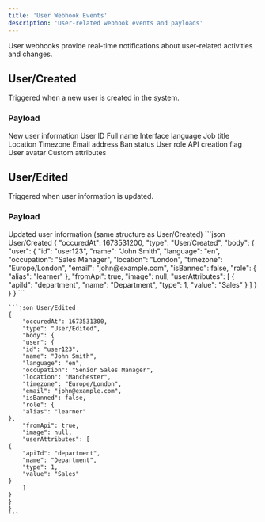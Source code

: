 ```yaml
---
title: 'User Webhook Events'
description: 'User-related webhook events and payloads'
---
```


User webhooks provide real-time notifications about user-related activities and changes.

## User/Created

Triggered when a new user is created in the system.

### Payload

<ResponseField name="user" type="object" required>
    New user information
    <Expandable title="User properties">
        <ResponseField name="id" type="string" required>User ID</ResponseField>
        <ResponseField name="name" type="string" required>Full name</ResponseField>
        <ResponseField name="language" type="string" required>Interface language</ResponseField>
        <ResponseField name="occupation" type="string">Job title</ResponseField>
        <ResponseField name="location" type="string">Location</ResponseField>
        <ResponseField name="timezone" type="string" required>Timezone</ResponseField>
        <ResponseField name="email" type="string" required>Email address</ResponseField>
        <ResponseField name="isBanned" type="boolean" required>Ban status</ResponseField>
        <ResponseField name="role" type="string" required>User role</ResponseField>
        <ResponseField name="fromApi" type="boolean" required>API creation flag</ResponseField>
        <ResponseField name="image" type="object">User avatar</ResponseField>
        <ResponseField name="userAttributes" type="array">Custom attributes</ResponseField>
    </Expandable>
</ResponseField>

## User/Edited

Triggered when user information is updated.

### Payload

<ResponseField name="user" type="object" required>
    Updated user information (same structure as User/Created)
</ResponseField>

<RequestExample>
    ```json User/Created
    {
        "occuredAt": 1673531200,
        "type": "User/Created",
        "body": {
        "user": {
        "id": "user123",
        "name": "John Smith",
        "language": "en",
        "occupation": "Sales Manager",
        "location": "London",
        "timezone": "Europe/London",
        "email": "john@example.com",
        "isBanned": false,
        "role": {
        "alias": "learner"
    },
        "fromApi": true,
        "image": null,
        "userAttributes": [
    {
        "apiId": "department",
        "name": "Department",
        "type": 1,
        "value": "Sales"
    }
        ]
    }
    }
    }
    ```

    ```json User/Edited
    {
        "occuredAt": 1673531300,
        "type": "User/Edited",
        "body": {
        "user": {
        "id": "user123",
        "name": "John Smith",
        "language": "en",
        "occupation": "Senior Sales Manager",
        "location": "Manchester",
        "timezone": "Europe/London",
        "email": "john@example.com",
        "isBanned": false,
        "role": {
        "alias": "learner"
    },
        "fromApi": true,
        "image": null,
        "userAttributes": [
    {
        "apiId": "department",
        "name": "Department",
        "type": 1,
        "value": "Sales"
    }
        ]
    }
    }
    }
    ```
</RequestExample>